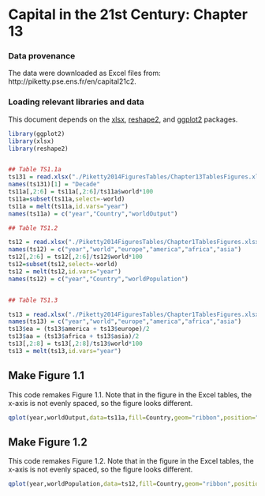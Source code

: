 Capital in the 21st Century: Chapter 13
========================================================

### Data provenance

The data were downloaded as Excel files from: http://piketty.pse.ens.fr/en/capital21c2. 

### Loading relevant libraries and data

This document depends on the [xlsx](http://cran.r-project.org/web/packages/xlsx/index.html), [reshape2](http://cran.r-project.org/web/packages/reshape2/index.html), and [ggplot2](http://cran.r-project.org/web/packages/ggplot2/index.html) packages.


```r
library(ggplot2)
library(xlsx)
library(reshape2)


## Table TS1.1a
ts131 = read.xlsx("./Piketty2014FiguresTables/Chapter13TablesFigures.xlsx",sheetName="TS13.1",rowIndex=5:20,colIndex=c(1,2:5),header=TRUE)
names(ts131)[1] = "Decade"
ts11a[,2:6] = ts11a[,2:6]/ts11a$world*100
ts11a=subset(ts11a,select=-world)
ts11a = melt(ts11a,id.vars="year")
names(ts11a) = c("year","Country","worldOutput")

## Table TS1.2

ts12 = read.xlsx("./Piketty2014FiguresTables/Chapter1TablesFigures.xlsx",sheetName="TS1.2",rowIndex=8:18,colIndex=c(1,8:12),header=FALSE)
names(ts12) = c("year","world","europe","america","africa","asia")
ts12[,2:6] = ts12[,2:6]/ts12$world*100
ts12=subset(ts12,select=-world)
ts12 = melt(ts12,id.vars="year")
names(ts12) = c("year","Country","worldPopulation")


## Table TS1.3

ts13 = read.xlsx("./Piketty2014FiguresTables/Chapter1TablesFigures.xlsx",sheetName="TS1.3",rowIndex=8:18,colIndex=c(1,10:14),header=FALSE)
names(ts13) = c("year","world","europe","america","africa","asia")
ts13$ea = (ts13$america + ts13$europe)/2
ts13$aa = (ts13$africa + ts13$asia)/2
ts13[,2:8] = ts13[,2:8]/ts13$world*100
ts13 = melt(ts13,id.vars="year")


```


## Make Figure 1.1

This code remakes Figure 1.1. Note that in the figure in the Excel tables, the x-axis is not evenly spaced, so the figure looks different. 

```r
qplot(year,worldOutput,data=ts11a,fill=Country,geom="ribbon",position="stack",xlim=c(1700,2012),xlab="Year",ylab="Percent of World Output")
```

## Make Figure 1.2

This code remakes Figure 1.2. Note that in the figure in the Excel tables, the x-axis is not evenly spaced, so the figure looks different. 

```r
qplot(year,worldPopulation,data=ts12,fill=Country,geom="ribbon",position="stack",xlim=c(1700,2012),xlab="Year",ylab="Percent of World Population")
```


